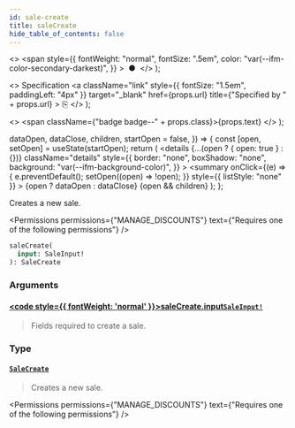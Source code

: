 ```yaml
---
id: sale-create
title: saleCreate
hide_table_of_contents: false
---
```


  <>
    <span
      style={{
        fontWeight: "normal",
        fontSize: ".5em",
        color: "var(--ifm-color-secondary-darkest)",
      }}
    >
      &nbsp;●&nbsp;
    </span>
  </>
);

  <>
    Specification
    <a
      className="link"
      style={{ fontSize: "1.5em", paddingLeft: "4px" }}
      target="\_blank"
      href={props.url}
      title={"Specified by " + props.url}
    >
      ⎘
    </a>
  </>
);

  <>
    <span className={"badge badge--" + props.class}>{props.text}</span>
  </>
);


  dataOpen,
  dataClose,
  children,
  startOpen = false,
}) => {
  const [open, setOpen] = useState(startOpen);
  return (
    <details
      {...(open ? { open: true } : {})}
      className="details"
      style={{
        border: "none",
        boxShadow: "none",
        background: "var(--ifm-background-color)",
      }}
    >
      <summary
        onClick={(e) => {
          e.preventDefault();
          setOpen((open) => !open);
        }}
        style={{ listStyle: "none" }}
      >
        {open ? dataOpen : dataClose}
      </summary>
      {open && children}
    </details>
  );
};

Creates a new sale.

<Permissions
  permissions={"MANAGE_DISCOUNTS"}
  text={"Requires one of the following permissions"}
/>

```graphql
saleCreate(
  input: SaleInput!
): SaleCreate
```

### Arguments

#### [<code style={{ fontWeight: 'normal' }}>saleCreate.<b>input</b></code>](#)<Bullet />[`SaleInput!`](../../../api-reference/discounts/inputs/sale-input) <Badge class="secondary" text="non-null"/> <Badge class="secondary" text="input"/>

> Fields required to create a sale.

### Type

#### [`SaleCreate`](../../../api-reference/discounts/objects/sale-create) <Badge class="secondary" text="object"/>

> Creates a new sale.

<Permissions
  permissions={"MANAGE_DISCOUNTS"}
  text={"Requires one of the following permissions"}
/>

